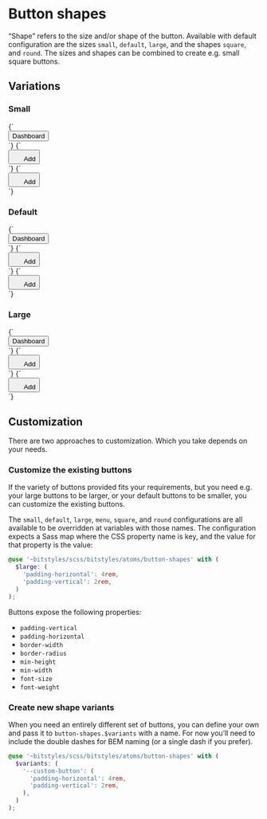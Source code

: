 
<Meta title="Atoms/Button/Shapes" />

# Button shapes

“Shape” refers to the size and/or shape of the button. Available with default configuration are the sizes `small`, `default`, `large`, and the shapes `square`, and `round`. The sizes and shapes can be combined to create e.g. small square buttons.

## Variations

### Small

<Canvas>
  <Story name="Small">
    {`
      <div class="u-padding-m">
        <button class="a-button a-button--small">
          Dashboard
        </button>
      </div>
    `}
  </Story>
  <Story name="Small square">
    {`
      <div class="u-padding-m">
        <button class="a-button a-button--small a-button--square">
          <svg width="20" height="20" class="a-icon a-icon--s" aria-hidden="true" focusable="false">
            <use xlink:href="${icons}#icon-plus"></use>
          </svg>
          <span class="u-sr-only">Add</span>
        </button>
      </div>
    `}
  </Story>
  <Story name="Small round square">
    {`
      <div class="u-padding-m">
        <button class="a-button a-button--small a-button--square a-button--round">
          <svg width="20" height="20" class="a-icon a-icon--s" aria-hidden="true" focusable="false">
            <use xlink:href="${icons}#icon-plus"></use>
          </svg>
          <span class="u-sr-only">Add</span>
        </button>
      </div>
    `}
  </Story>
</Canvas>

### Default

<Canvas>
  <Story name="Default">
    {`
      <div class="u-padding-m">
        <button class="a-button">
          Dashboard
        </button>
      </div>
    `}
  </Story>
  <Story name="Default square">
    {`
      <div class="u-padding-m">
        <button class="a-button a-button--square">
          <svg width="20" height="20" class="a-icon a-icon--m" aria-hidden="true" focusable="false">
            <use xlink:href="${icons}#icon-plus"></use>
          </svg>
          <span class="u-sr-only">Add</span>
        </button>
      </div>
    `}
  </Story>
  <Story name="Default round">
    {`
      <div class="u-padding-m">
        <button class="a-button a-button--square a-button--round">
          <svg width="20" height="20" class="a-icon a-icon--m" aria-hidden="true" focusable="false">
            <use xlink:href="${icons}#icon-plus"></use>
          </svg>
          <span class="u-sr-only">Add</span>
        </button>
      </div>
    `}
  </Story>
</Canvas>

### Large

<Canvas>
  <Story name="Large">
    {`
      <div class="u-padding-m">
        <button class="a-button a-button--large">
          Dashboard
        </button>
      </div>
    `}
  </Story>
  <Story name="Large square">
    {`
      <div class="u-padding-m">
        <button class="a-button a-button--large a-button--square">
          <svg width="20" height="20" class="a-icon a-icon--m" aria-hidden="true" focusable="false">
            <use xlink:href="${icons}#icon-plus"></use>
          </svg>
          <span class="u-sr-only">Add</span>
        </button>
      </div>
    `}
  </Story>
  <Story name="Large round">
    {`
      <div class="u-padding-m">
        <button class="a-button a-button--large a-button--square a-button--round">
          <svg width="20" height="20" class="a-icon a-icon--m" aria-hidden="true" focusable="false">
            <use xlink:href="${icons}#icon-plus"></use>
          </svg>
          <span class="u-sr-only">Add</span>
        </button>
      </div>
    `}
  </Story>
</Canvas>

## Customization

There are two approaches to customization. Which you take depends on your needs.

### Customize the existing buttons

If the variety of buttons provided fits your requirements, but you need e.g. your large buttons to be larger, or your default buttons to be smaller, you can customize the existing buttons.

The `small`, `default`, `large`, `menu`, `square`, and `round` configurations are all available to be overridden at variables with those names. The configuration expects a Sass map where the CSS property name is key, and the value for that property is the value:

```scss
@use '~bitstyles/scss/bitstyles/atoms/button-shapes' with (
  $large: (
    'padding-horizontal': 4rem,
    'padding-vertical': 2rem,
  )
);
```

Buttons expose the following properties:

- `padding-vertical`
- `padding-horizontal`
- `border-width`
- `border-radius`
- `min-height`
- `min-width`
- `font-size`
- `font-weight`

### Create new shape variants

When you need an entirely different set of buttons, you can define your own and pass it to `button-shapes.$variants` with a name. For now you’ll need to include the double dashes for BEM naming (or a single dash if you prefer).

```scss
@use '~bitstyles/scss/bitstyles/atoms/button-shapes' with (
  $variants: (
    '--custom-button': (
      'padding-horizontal': 4rem,
      'padding-vertical': 2rem,
    ),
  )
);
```
